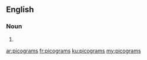 ==English==

===Noun===
{{head|en|noun plural form}}

# {{plural of|picogram|lang=en}}

[[ar:picograms]]
[[fr:picograms]]
[[ku:picograms]]
[[my:picograms]]